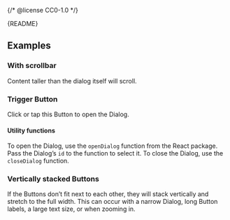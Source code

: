 {/* @license CC0-1.0 */}


<Meta of={DialogStories} />

<Markdown>{README}</Markdown>

<Primary />

<Controls />

## Examples

### With scrollbar

Content taller than the dialog itself will scroll.

<Canvas of={DialogStories.WithScrollbar} className="ams-dialog-story" />

### Trigger Button

Click or tap this Button to open the Dialog.

<Canvas of={DialogStories.TriggerButton} />

#### Utility functions

To open the Dialog, use the `openDialog` function from the React package.
Pass the Dialog’s `id` to the function to select it.
To close the Dialog, use the `closeDialog` function.

### Vertically stacked Buttons

If the Buttons don’t fit next to each other, they will stack vertically and stretch to the full width.
This can occur with a narrow Dialog, long Button labels, a large text size, or when zooming in.

<Canvas of={DialogStories.VerticalButtons} />
